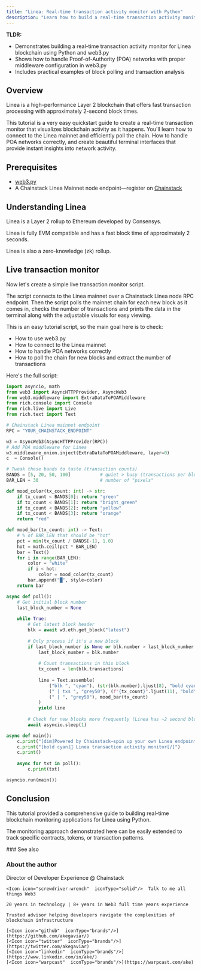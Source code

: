 ```yaml
---
title: "Linea: Real-time transaction activity monitor with Python"
description: "Learn how to build a real-time transaction activity monitor for Linea blockchain using Python and web3.py through Chainstack RPC endpoints."
---
```


**TLDR:**

* Demonstrates building a real-time transaction activity monitor for Linea blockchain using Python and web3.py
* Shows how to handle Proof-of-Authority (POA) networks with proper middleware configuration in web3.py
* Includes practical examples of block polling and transaction analysis

## Overview

Linea is a high-performance Layer 2 blockchain that offers fast transaction processing with approximately 2-second block times.

This tutorial is a very easy quickstart guide to create a real-time transaction monitor that visualizes blockchain activity as it happens. You'll learn how to connect to the Linea mainnet and efficiently poll the chain. How to handle POA networks correctly, and create beautiful terminal interfaces that provide instant insights into network activity.

## Prerequisites

- [web3.py](https://web3py.readthedocs.io/)
- A Chainstack Linea Mainnet node endpoint—register on [Chainstack](https://console.chainstack.com/)

## Understanding Linea

Linea is a Layer 2 rollup to Ethereum developed by Consensys.

Linea is fully EVM compatible and has a fast block time of approximately 2 seconds.

Linea is also a zero-knowledge (zk) rollup.

## Live transaction monitor

Now let's create a simple live transaction monitor script.

The script connects to the Linea mainnet over a Chainstack Linea node RPC endpoint. Then the script polls the mainnet chain for each new block as it comes in, checks the number of transactions and prints the data in the terminal along with the adjustable visuals for easy viewing.

This is an easy tutorial script, so the main goal here is to check:

* How to use web3.py
* How to connect to the Linea mainnet
* How to handle POA networks correctly
* How to poll the chain for new blocks and extract the number of transactions

Here's the full script:

```python
import asyncio, math
from web3 import AsyncHTTPProvider, AsyncWeb3
from web3.middleware import ExtraDataToPOAMiddleware
from rich.console import Console
from rich.live import Live
from rich.text import Text

# Chainstack Linea mainnet endpoint
RPC = "YOUR_CHAINSTACK_ENDPOINT"

w3 = AsyncWeb3(AsyncHTTPProvider(RPC))
# Add POA middleware for Linea
w3.middleware_onion.inject(ExtraDataToPOAMiddleware, layer=0)
c  = Console()

# Tweak these bands to taste (transaction counts)
BANDS = [5, 20, 50, 100]           # quiet > busy (transactions per block)
BAR_LEN = 30                       # number of "pixels"

def mood_color(tx_count: int) -> str:
    if tx_count < BANDS[0]: return "green"
    if tx_count < BANDS[1]: return "bright_green"
    if tx_count < BANDS[2]: return "yellow"
    if tx_count < BANDS[3]: return "orange"
    return "red"

def mood_bar(tx_count: int) -> Text:
    # % of BAR_LEN that should be "hot"
    pct = min(tx_count / BANDS[-1], 1.0)
    hot = math.ceil(pct * BAR_LEN)
    bar = Text()
    for i in range(BAR_LEN):
        color = "white"
        if i < hot:
            color = mood_color(tx_count)
        bar.append("█", style=color)
    return bar

async def poll():
    # Get initial block number
    last_block_number = None
    
    while True:
        # Get latest block header
        blk = await w3.eth.get_block("latest")
        
        # Only process if it's a new block
        if last_block_number is None or blk.number > last_block_number:
            last_block_number = blk.number
            
            # Count transactions in this block
            tx_count = len(blk.transactions)
                
            line = Text.assemble(
                ("blk ", "cyan"), (str(blk.number).ljust(8), "bold cyan"),
                (" | txs ", "grey50"), (f"{tx_count}".ljust(11), "bold"),
                (" | ", "grey50"), mood_bar(tx_count)
            )
            yield line
        
        # Check for new blocks more frequently (Linea has ~2 second block times)
        await asyncio.sleep(1)

async def main():
    c.print("[dim]Powered by Chainstack—spin up your own Linea endpoint in 30s[/]")
    c.print("[bold cyan]🎯 Linea transaction activity monitor[/]")
    c.print()
    
    async for txt in poll():
        c.print(txt)

asyncio.run(main()) 
```

## Conclusion

This tutorial provided a comprehensive guide to building real-time blockchain monitoring applications for Linea using Python.

The monitoring approach demonstrated here can be easily extended to track specific contracts, tokens, or transaction patterns.

<Info>
  ### See also

  <CardGroup>
    <Card title="Linea documentation" href="https://docs.linea.build/" icon="angle-right" horizontal />
    <Card title="web3.py documentation" href="https://web3py.readthedocs.io/" icon="angle-right" horizontal />
  </CardGroup>
</Info>

### About the author

<CardGroup>
  <Card title="Ake" img="/images/docs/profile_images/1719912994363326464/8_Bi4fdM_400x400.jpg">
    <Icon icon="code"  iconType="solid"/>Director of Developer Experience @ Chainstack

    <Icon icon="screwdriver-wrench"  iconType="solid"/>  Talk to me all things Web3

    20 years in technology | 8+ years in Web3 full time years experience

    Trusted advisor helping developers navigate the complexities of blockchain infrastructure

    [<Icon icon="github"  iconType="brands"/>](https://github.com/akegaviar/)
    [<Icon icon="twitter"  iconType="brands"/>](https://twitter.com/akegaviar)
    [<Icon icon="linkedin"  iconType="brands"/>](https://www.linkedin.com/in/ake/)
    [<Icon icon="warpcast"  iconType="brands"/>](https://warpcast.com/ake)
  </Card>
</CardGroup> 